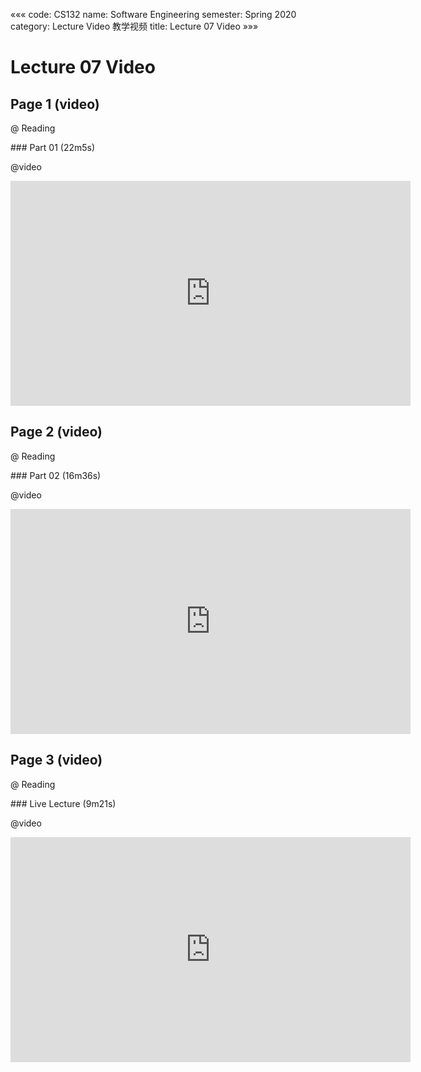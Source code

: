 «««
code: CS132
name: Software Engineering
semester: Spring 2020
category: Lecture Video 教学视频
title: Lecture 07 Video
»»»

# Lecture 07 Video

## Page 1 (video)

@ Reading

<div class="markdown-body">
### Part 01 (22m5s)
</div>

@video

<iframe src="https://watchsb.com/e/36q2kc601z7h.html" frameborder=0 marginwidth=0 marginheight=0 scrolling=no width=640 height=360 allowfullscreen></iframe>


## Page 2 (video)

@ Reading

<div class="markdown-body">
### Part 02 (16m36s)
</div>

@video

<iframe src="https://watchsb.com/e/w84oqbeaupaf.html" frameborder=0 marginwidth=0 marginheight=0 scrolling=no width=640 height=360 allowfullscreen></iframe>


## Page 3 (video)

@ Reading

<div class="markdown-body">
### Live Lecture (9m21s)
</div>

@video

<iframe src="https://watchsb.com/e/ea71woodvy26.html" frameborder=0 marginwidth=0 marginheight=0 scrolling=no width=640 height=360 allowfullscreen></iframe>


